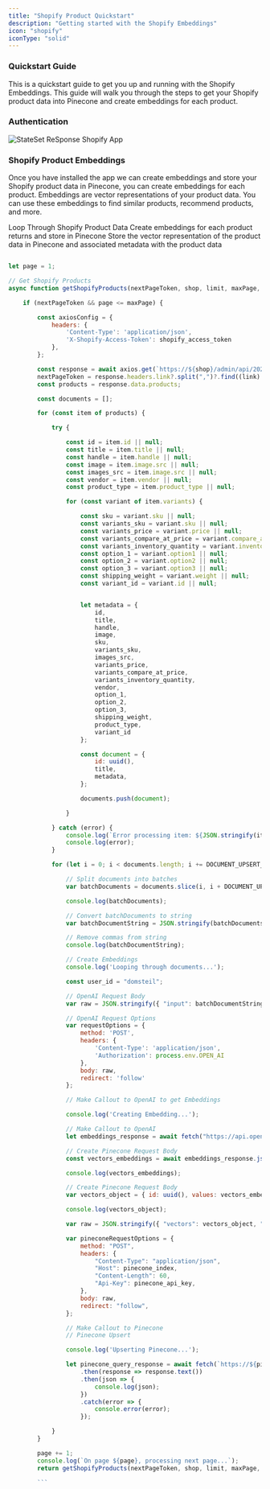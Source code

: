 ```yaml
---
title: "Shopify Product Quickstart"
description: "Getting started with the Shopify Embeddings"
icon: "shopify"
iconType: "solid"
---
```


### Quickstart Guide

This is a quickstart guide to get you up and running with the Shopify Embeddings. This guide will walk you through the steps to get your Shopify product data into Pinecone and create embeddings for each product.

### Authentication

![StateSet ReSponse Shopify App](/images/response/shopify.png)

### Shopify Product Embeddings

Once you have installed the app we can create embeddings and store your Shopify product data in Pinecone, you can create embeddings for each product. Embeddings are vector representations of your product data. You can use these embeddings to find similar products, recommend products, and more.

<Steps>
  <Step title="Loop Through Products">
     Loop Through Shopify Product Data
  </Step>
  <Step title="Create Embeddings">
    Create embeddings for each product returns and store in Pinecone
  </Step>
  <Step title="Store Chunks of Product Data">
   Store the vector representation of the product data in Pinecone and associated metadata with the product data
  </Step>
</Steps>


```javascript

let page = 1;

// Get Shopify Products
async function getShopifyProducts(nextPageToken, shop, limit, maxPage, shopify_access_token, pinecone_index, pinecone_api_key, pinecone_namespace) {

    if (nextPageToken && page <= maxPage) {

        const axiosConfig = {
            headers: {
                'Content-Type': 'application/json',
                'X-Shopify-Access-Token': shopify_access_token
            },
        };

        const response = await axios.get(`https://${shop}/admin/api/2021-10/products.json?limit=${limit}&page_info=${nextPageToken}; rel="next"`, axiosConfig);
        nextPageToken = response.headers.link?.split(",")?.find((link) => link.includes(`rel="next"`))?.match(/<(.+)>/)?.[1];
        const products = response.data.products;

        const documents = [];

        for (const item of products) {

            try {

                const id = item.id || null;
                const title = item.title || null;
                const handle = item.handle || null;
                const image = item.image.src || null;
                const images_src = item.image.src || null;
                const vendor = item.vendor || null;
                const product_type = item.product_type || null;

                for (const variant of item.variants) {

                    const sku = variant.sku || null;
                    const variants_sku = variant.sku || null;
                    const variants_price = variant.price || null;
                    const variants_compare_at_price = variant.compare_at_price || null;
                    const variants_inventory_quantity = variant.inventory_quantity || null;
                    const option_1 = variant.option1 || null;
                    const option_2 = variant.option2 || null;
                    const option_3 = variant.option3 || null;
                    const shipping_weight = variant.weight || null;
                    const variant_id = variant.id || null;


                    let metadata = {
                        id,
                        title,
                        handle,
                        image,
                        sku,
                        variants_sku,
                        images_src,
                        variants_price,
                        variants_compare_at_price,
                        variants_inventory_quantity,
                        vendor,
                        option_1,
                        option_2,
                        option_3,
                        shipping_weight,
                        product_type,
                        variant_id
                    };

                    const document = {
                        id: uuid(),
                        title,
                        metadata,
                    };

                    documents.push(document);

                }

            } catch (error) {
                console.log(`Error processing item: ${JSON.stringify(item)}`);
                console.log(error);
            }

            for (let i = 0; i < documents.length; i += DOCUMENT_UPSERT_BATCH_SIZE) {

                // Split documents into batches
                var batchDocuments = documents.slice(i, i + DOCUMENT_UPSERT_BATCH_SIZE);

                console.log(batchDocuments);

                // Convert batchDocuments to string
                var batchDocumentString = JSON.stringify(batchDocuments)

                // Remove commas from string
                console.log(batchDocumentString);

                // Create Embeddings
                console.log('Looping through documents...');

                const user_id = "domsteil";

                // OpenAI Request Body
                var raw = JSON.stringify({ "input": batchDocumentString, "model": "text-embedding-ada-002", "user": user_id });

                // OpenAI Request Options
                var requestOptions = {
                    method: 'POST',
                    headers: {
                        'Content-Type': 'application/json',
                        'Authorization': process.env.OPEN_AI
                    },
                    body: raw,
                    redirect: 'follow'
                };

                // Make Callout to OpenAI to get Embeddings

                console.log('Creating Embedding...');

                // Make Callout to OpenAI
                let embeddings_response = await fetch("https://api.openai.com/v1/embeddings", requestOptions)

                // Create Pinecone Request Body
                const vectors_embeddings = await embeddings_response.json();

                console.log(vectors_embeddings);

                // Create Pinecone Request Body
                var vectors_object = { id: uuid(), values: vectors_embeddings.data[0].embedding, metadata: { "text": batchDocumentString, "user": user_id } };

                console.log(vectors_object);

                var raw = JSON.stringify({ "vectors": vectors_object, "namespace": "shopify_product_data" });

                var pineconeRequestOptions = {
                    method: "POST",
                    headers: {
                        "Content-Type": "application/json",
                        "Host": pinecone_index,
                        "Content-Length": 60,
                        "Api-Key": pinecone_api_key,
                    },
                    body: raw,
                    redirect: "follow",
                };

                // Make Callout to Pinecone
                // Pinecone Upsert

                console.log('Upserting Pinecone...');

                let pinecone_query_response = await fetch(`https://${pinecone_index}/vectors/upsert`, pineconeRequestOptions)
                    .then(response => response.text())
                    .then(json => {
                        console.log(json);
                    })
                    .catch(error => {
                        console.error(error);
                    });

            }
        }

        page += 1;
        console.log(`On page ${page}, processing next page...`);
        return getShopifyProducts(nextPageToken, shop, limit, maxPage, shopify_access_token, pinecone_index, pinecone_api_key, pinecone_namespace);

        ```
